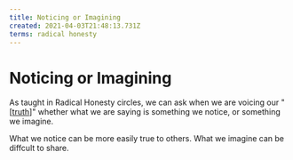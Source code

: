 ```yaml
---
title: Noticing or Imagining
created: 2021-04-03T21:48:13.731Z
terms: radical honesty
---
```


# Noticing or Imagining

As taught in Radical Honesty circles, we can ask when we are voicing our "[[truth]]" whether what we are saying is something we notice, or something we imagine.

What we notice can be more easily true to others. What we imagine can be diffcult to share.

[//begin]: # 'Autogenerated link references for markdown compatibility'
[truth]: truth 'Truth'
[//end]: # 'Autogenerated link references'
